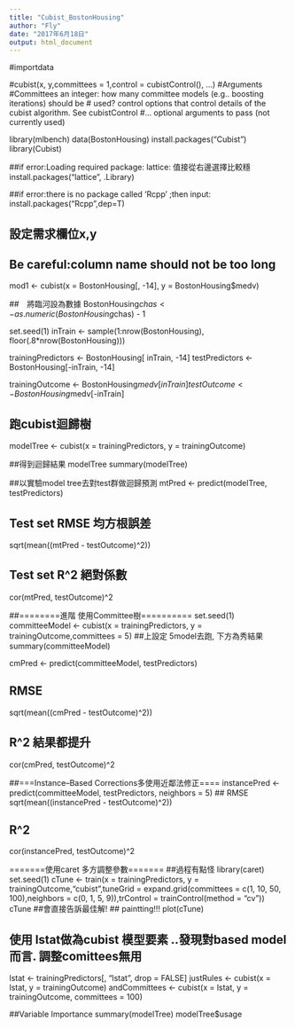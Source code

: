 ```yaml
---
title: "Cubist_BostonHousing"
author: "Fly"
date: "2017年6月18日"
output: html_document
---
```


#importdata

#cubist(x, y,committees = 1,control = cubistControl(), ...)
#Arguments
#Committees an integer: how many committee models (e.g.. boosting iterations) should be
# used? control options that control details of the cubist algorithm. See cubistControl
#... optional arguments to pass (not currently used)

library(mlbench)
data(BostonHousing)
install.packages("Cubist")
library(Cubist)

##if error:Loading required package: lattice:   值接從右邊選擇比較穩
install.packages("lattice", .Library)

##if error:there is no package called ‘Rcpp’ ;then input:
install.packages("Rcpp",dep=T)

## 設定需求欄位x,y
## Be careful:column name should not be too long
mod1 <- cubist(x = BostonHousing[, -14], y = BostonHousing$medv)

##　將臨河設為數據
BostonHousing$chas <-as.numeric(BostonHousing$chas) - 1

set.seed(1)
inTrain <- sample(1:nrow(BostonHousing), floor(.8*nrow(BostonHousing)))

trainingPredictors <- BostonHousing[ inTrain, -14]
testPredictors <- BostonHousing[-inTrain, -14]

trainingOutcome <- BostonHousing$medv[ inTrain]
testOutcome <- BostonHousing$medv[-inTrain]

## 跑cubist迴歸樹
modelTree <- cubist(x = trainingPredictors, y = trainingOutcome)

##得到迴歸結果
modelTree
summary(modelTree)

##以實驗model tree去對test群做迴歸預測
mtPred <- predict(modelTree, testPredictors)

## Test set RMSE  均方根誤差
sqrt(mean((mtPred - testOutcome)^2))

## Test set R^2  絕對係數
cor(mtPred, testOutcome)^2

##========進階 使用Committee樹==========
set.seed(1)
committeeModel <- cubist(x = trainingPredictors, y = trainingOutcome,committees = 5)
##上設定 5model去跑, 下方為秀結果
summary(committeeModel)

cmPred <- predict(committeeModel, testPredictors)

## RMSE
sqrt(mean((cmPred - testOutcome)^2))

## R^2  結果都提升
cor(cmPred, testOutcome)^2

##===Instance–Based Corrections多使用近鄰法修正====
instancePred <- predict(committeeModel, testPredictors, neighbors = 5)
## RMSE
sqrt(mean((instancePred - testOutcome)^2))

## R^2
cor(instancePred, testOutcome)^2

=======使用caret 多方調整參數=======
##過程有點怪
library(caret)
set.seed(1)
cTune <- train(x = trainingPredictors, y = trainingOutcome,"cubist",tuneGrid = expand.grid(committees = c(1, 10, 50, 100),neighbors = c(0, 1, 5, 9)),trControl = trainControl(method = "cv"))
cTune
##會直接告訴最佳解!
## paintting!!!
plot(cTune)

## 使用 lstat做為cubist 模型要素 ..發現對based model而言. 調整comittees無用
lstat <- trainingPredictors[, "lstat", drop = FALSE]
justRules <- cubist(x = lstat, y = trainingOutcome)
andCommittees <- cubist(x = lstat, y = trainingOutcome, committees = 100)

##Variable Importance 
summary(modelTree)
modelTree$usage
